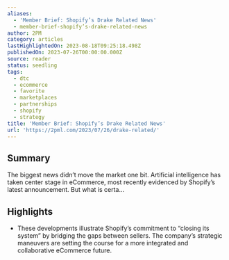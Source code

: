 ```yaml
---
aliases:
  - 'Member Brief: Shopify’s Drake Related News'
  - member-brief-shopify’s-drake-related-news
author: 2PM
category: articles
lastHighlightedOn: 2023-08-18T09:25:18.498Z
publishedOn: 2023-07-26T00:00:00.000Z
source: reader
status: seedling
tags:
  - dtc
  - ecommerce
  - favorite
  - marketplaces
  - partnerships
  - shopify
  - strategy
title: 'Member Brief: Shopify’s Drake Related News'
url: 'https://2pml.com/2023/07/26/drake-related/'
---
```

## Summary

The biggest news didn’t move the market one bit. Artificial intelligence has taken center stage in eCommerce, most recently evidenced by Shopify’s latest announcement. But what is certa…

## Highlights

- These developments illustrate Shopify’s commitment to “closing its system” by bridging the gaps between sellers. The company’s strategic maneuvers are setting the course for a more integrated and collaborative eCommerce future.
